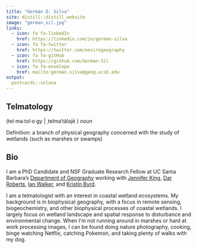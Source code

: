 ```yaml
---
title: "Germán D. Silva"
site: distill::distill_website
image: "german_sil.jpg"
links:
  - icon: fa fa-linkedIn
    href: https://linkedin.com/in/german-silva
  - icon: fa fa-twitter
    href: https://twitter.com/envirogeography
  - icon: fa fa-gitHub
    href: https://github.com/German-Sil
  - icon: fa fa-envelope
    href: mailto:german.silva@geog.ucsb.edu
output:
  postcards::solana
---
```


## Telmatology

(tel·ma·tol·o·gy | ˌtelməˈtäləjē ) *noun*

Definition: a branch of physical geography concerned with the study of wetlands (such as marshes or swamps)

## Bio

I am a PhD Candidate and NSF Graduate Research Fellow at UC Santa Barbara's [Department of Geography](https://www.geog.ucsb.edu/) working with [Jennifer King](https://www.geog.ucsb.edu/people/faculty/jennifer-king), [Dar Roberts](https://www.geog.ucsb.edu/people/faculty/dar-roberts), [Ian Walker](https://www.geog.ucsb.edu/people/faculty/ian-walker), and [Kristin Byrd](https://www.usgs.gov/staff-profiles/kristin-byrd).

I am a telmatologist with an interest in coastal wetland ecosystems. My background is in biophysical geography, with a focus in remote sensing, biogeochemistry, and other biophysical processes of coastal wetlands. I largely focus on wetland landscape and spatial response to disturbance and environmental change. When I'm not running around in marshes or hard at work processing images, I can be found doing nature photography, cooking, binge watching Netflix, catching Pokemon, and taking plenty of walks with my dog.
